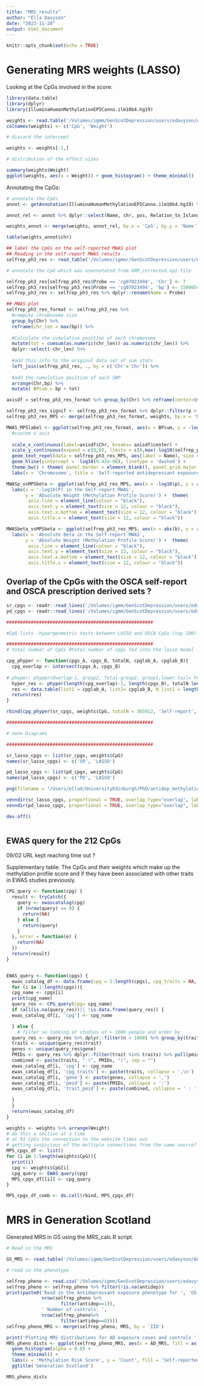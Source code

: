 ```yaml
---
title: "MRS_results"
author: "Ella Davyson"
date: "2023-11-28"
output: html_document
---
```


```r
knitr::opts_chunk$set(echo = TRUE)
```

# Generating MRS weights (LASSO)

Looking at the CpGs involved in the score:

```r
library(data.table)
library(dplyr)
library(IlluminaHumanMethylationEPICanno.ilm10b4.hg19)

weights <- read.table('/Volumes/igmm/GenScotDepression/users/edavyson/Antidep_methylation/MRS/biglasso/big_lasso_450K_selfrep.txt', header = F)
colnames(weights) <- c('CpG', 'Weight')

# discard the intercept 

weights <- weights[-1,]

# distribution of the effect sizes 

summary(weights$Weight)
ggplot(weights, aes(x = Weight)) + geom_histogram() + theme_minimal()

```

Annotating the CpGs: 

```r
# annotate the CpGs 
annot <- getAnnotation(IlluminaHumanMethylationEPICanno.ilm10b4.hg19) %>% as.data.frame()

annot_rel <- annot %>% dplyr::select(Name, chr, pos, Relation_to_Island, Islands_Name, UCSC_RefGene_Name, UCSC_RefGene_Accession, UCSC_RefGene_Group)

weights_annot <- merge(weights, annot_rel, by.x = 'CpG', by.y = 'Name')

table(weights_annot$chr)

## label the CpGs on the self-reported MWAS plot 
## Reading in the self-report MWAS results 
selfrep_ph3_res <- read_table('/Volumes/igmm//GenScotDepression/users/edavyson/Antidep_methylation/OSCA_results/GRM_unadjusted_10_standardised/06_10_update/GRM_unadjusted_selfrep_pheno3_MOA_ORM_residph_standard_06_10.moa') %>% as.data.frame()

# annotate the CpG which was unannotated from GRM_corrected.opi file

selfrep_ph3_res[selfrep_ph3_res$Probe == 'cg07023494', 'Chr'] <- 7
selfrep_ph3_res[selfrep_ph3_res$Probe == 'cg07023494', 'bp'] <- 158965466
selfrep_ph3_res <- selfrep_ph3_res %>% dplyr::rename(Name = Probe)

## MWAS plot
selfrep_ph3_res_format <- selfrep_ph3_res %>% 
  #compute chromosome size 
  group_by(Chr) %>%
  reframe(chr_len = max(bp)) %>%
  
  #Calculate the cumulative position of each chromosome 
  mutate(tot = cumsum(as.numeric(chr_len))-as.numeric(chr_len)) %>%
  dplyr::select(-chr_len) %>%
  
  #add this info to the original data set of sum stats 
  left_join(selfrep_ph3_res, ., by = c('Chr'='Chr')) %>%
  
  #add the cumulative position of each SNP 
  arrange(Chr,bp) %>% 
  mutate( BPcum = bp + tot)

axisdf = selfrep_ph3_res_format %>% group_by(Chr) %>% reframe(center=(max(BPcum) +min(BPcum))/2)

selfrep_ph3_res_signif <- selfrep_ph3_res_format %>% dplyr::filter(p < 9.42e-08)
selfrep_ph3_res_MPS <- merge(selfrep_ph3_res_format, weights, by.x = 'Name',  by.y = 'CpG') 

MWAS_MPSlabel <- ggplot(selfrep_ph3_res_format, aes(x = BPcum, y = -log10(p)))+geom_point(alpha = ifelse(selfrep_ph3_res_format$p < 9.42e-08, 1,0.8), size = 1.3, color = 'lightgray') +  geom_point(data = selfrep_ph3_res_MPS, aes(x = BPcum, y = -log10(p), color = 'lightgreen', size = Weight))+
  #custom x axis 
  
  scale_x_continuous(label=axisdf$Chr, breaks= axisdf$center) + 
  scale_y_continuous(expand = c(0,0), limits = c(0,max(-log10(selfrep_ph3_res$p))+2)) +
  geom_text_repel(data = selfrep_ph3_res_MPS, aes(label = Name), size = 3)+
  geom_hline(yintercept = -log10(9.42e-08), linetype = 'dashed') +
  theme_bw() + theme( panel.border = element_blank(), panel.grid.major.x = element_blank(), panel.grid.minor.x = element_blank(), plot.title= element_text(face = "bold", hjust = 0.5)) + 
  labs(x = 'Chromosome', title = 'Self-reported antidepressant exposure MWAS: CpGs included in the Methylation Profile Score') +  scale_color_manual(values = c("lightgreen"), guide = 'none')+ scale_size_continuous(guide = guide_legend(override.aes = list(color = "lightgreen")))

MWASp_vsMPSbeta <- ggplot(selfrep_ph3_res_MPS, aes(x = -log10(p), y = abs(Weight))) + geom_point() + geom_vline(xintercept = -log10(9.42e-08), linetype = 'dashed', color = 'red') + theme_minimal() + 
  labs(x = '-log10(P) in the Self-report MWAS', 
       y = 'Absolute Weight (Methylation Profile Score)') +  theme( 
        axis.line = element_line(colour = "black"),
        axis.text.y = element_text(size = 12, colour = "black"),
        axis.text.x.bottom = element_text(size = 12, colour = "black"),
        axis.title.x = element_text(size = 12, colour = "black"))

MWASbeta_vsMPSbeta <- ggplot(selfrep_ph3_res_MPS, aes(x = abs(b), y = abs(Weight))) + geom_point() + theme_minimal() + 
  labs(x = 'Absolute Beta in the Self-report MWAS', 
       y = 'Absolute Weight (Methylation Profile Score)') +  theme( 
        axis.line = element_line(colour = "black"),
        axis.text.y = element_text(size = 12, colour = "black"),
        axis.text.x.bottom = element_text(size = 12, colour = "black"),
        axis.title.x = element_text(size = 12, colour = "black"))
```

## Overlap of the CpGs with the OSCA self-report and OSCA prescription derived sets ? 


```r
sr_cpgs <- readr::read_lines('/Volumes/igmm/GenScotDepression/users/edavyson/Antidep_methylation/OSCA_results/GRM_unadjusted_10_standardised/06_10_update/selfrep_ph3_top100_CpGs_26_10.txt')
pd_cpgs <- readr::read_lines('/Volumes/igmm/GenScotDepression/users/edavyson/Antidep_methylation/OSCA_results/GRM_unadjusted_10_standardised/06_10_update/antidep_ph1_top100_CpGs_26_10.txt')

######################################################

#CpG lists -hypergeometric tests between LASSO and OSCA CpGs (top 100)

######################################################
# total number of CpGs #total number of cpgs fed into the lasso model : N = 365, 912

cpg_phyper <- function(cpgs_A, cpgs_B, totalN, cpglab_A, cpglab_B){
  cpg_overlap <- intersect(cpgs_A, cpgs_B)
  
# phyper: phyper(Overlap-1, group2, Total-group2, group1,lower.tail= FALSE)
  hyper_res <- phyper(length(cpg_overlap)-1, length(cpgs_B), totalN-length(cpgs_B),length(cpgs_A), lower.tail = FALSE)
  res <- data.table(list1 = cpglab_A, list2= cpglab_B, N_list1 = length(cpgs_A), N_list2 = length(cpgs_B), Total = totalN, phyper_p = hyper_res)
  return(res)
}

rbind(cpg_phyper(sr_cpgs, weights$CpG, totalN = 365912, 'Self-report', 'LASSO'), cpg_phyper(pd_cpgs, weights$CpG, totalN = 365912, 'Prescription-derived', 'LASSO'))

######################################################

# Venn Diagrams 

######################################################

sr_lasso_cpgs <- list(sr_cpgs, weights$CpG)
names(sr_lasso_cpgs) <- c('SR', 'LASSO')

pd_lasso_cpgs <- list(pd_cpgs, weights$CpG)
names(pd_lasso_cpgs) <- c('PD', 'LASSO')

png(filename = "/Users/ellad/UniversityEdinburgh/PhD/antidep_methylation/Writing/Supplementary Info/supp_plots/top100cpgs_venndir_LASSO.png", width = 8, height = 6, units = "in", res = 300)

venndir(sr_lasso_cpgs, proportional = TRUE, overlap_type="overlap", label_preset="main items", show_items = "item", item_cex = 1)
venndir(pd_lasso_cpgs, proportional = TRUE, overlap_type="overlap", label_preset="main items", show_items = "item", item_cex = 1)

dev.off()



```

## EWAS query for the 212 CpGs

09/02 URL kept reaching time out ? 

Supplementary table: The CpGs and their weights which make up the methylation profile score and if they have been associated with other traits in EWAS studies previously. 

```r
CPG_query <- function(cpg) {
  result <- tryCatch({
    query <- ewascatalog(cpg)
    if (nrow(query) == 0) {
      return(NA)
    } else {
      return(query)
    }
  }, error = function(e) {
    return(NA)
  })
  return(result)
}


EWAS_query <- function(cpgs) {
  ewas_catalog_df <- data.frame(cpg = 1:length(cpgs), cpg_traits = NA, gene = NA, pmid = NA, trait_pmid = NA)
  for (i in 1:length(cpgs)){
  cpg_name <- cpgs[i]
  print(cpg_name)
  query_res <- CPG_query(cpg= cpg_name)
  if (all(is.na(query_res))|| !is.data.frame(query_res)) {
  ewas_catalog_df[i, 'cpg'] <- cpg_name

  } else {
    # filter so looking at studies of > 1000 people and order by 
  query_res <- query_res %>% dplyr::filter(n > 1000) %>% group_by(trait) %>% arrange(desc(n)) %>% slice(1:1) %>% as.data.frame()
  traits <- unique(query_res$trait)
  genes <- unique(query_res$gene) 
  PMIDs <- query_res %>% dplyr::filter(trait %in% traits) %>% pull(pmid)
  combined <- paste(traits, " (", PMIDs, ")", sep = "")
  ewas_catalog_df[i, 'cpg'] <- cpg_name
  ewas_catalog_df[i, 'cpg_traits'] <- paste(traits, collapse = ',\n')
  ewas_catalog_df[i, 'gene'] <- paste(genes, collapse = ',')
  ewas_catalog_df[i, 'pmid'] <- paste(PMIDs, collapse = ':')
  ewas_catalog_df[i, 'trait_pmid'] <- paste(combined, collapse = ' : ')
  
  }
  }
  return(ewas_catalog_df)
}

weights <- weights %>% arrange(Weight)
# do this a section at a time
# at 93 CpGs the connection to the website times out 
# getting suspicious of the multiple connections from the same source? 
MPS_cpgs_df <- list()
for (i in 1:length(weights$CpG)){
  print(i)
  cpg <- weights$CpG[i]
  cpg_query <- EWAS_query(cpg)
  MPS_cpgs_df[[i]] <- cpg_query
}

MPS_cpgs_df_comb <- do.call(rbind, MPS_cpgs_df)

```


# MRS in Generation Scotland 

Generated MRS in GS using the MRS_calc.R script.

```r

# Read in the MRS 

GS_MRS <- read.table('/Volumes/igmm/GenScotDepression/users/edavyson/Antidep_methylation/MRS/GS_testing/test_makeMRS/GS_AD_MRS.txt', header = T)

# read in the phenotype 

selfrep_pheno <- read.csv('/Volumes/igmm/GenScotDepression/users/edavyson/Antidep_methylation/antidep_phenotypes/selfreport/selfrep_pheno3_methyl_03_05.csv', header = T)
selfrep_pheno <- selfrep_pheno %>% filter(!is.na(antidep))
print(paste0('Read in the Antidepressant exposure phenotype for ', 'GS', ': Number of cases: ',
             nrow(selfrep_pheno %>% 
                    filter(antidep==1)), 
             ' Number of controls: ',
             nrow(selfrep_pheno%>% 
                    filter(antidep==0))))
selfrep_pheno_MRS <- merge(selfrep_pheno, MRS, by = 'IID')

print('Plotting MRS distributions for AD exposure cases and controls ')
MRS_pheno_dists <- ggplot(selfrep_pheno_MRS, aes(x = AD_MRS, fill = as.factor(antidep))) + 
  geom_histogram(alpha = 0.8) + 
  theme_minimal() + 
  labs(x = 'Methylation Risk Score', y = 'Count', fill = 'Self-reported AD use') +
  ggtitle('Generation Scotland')

MRS_pheno_dists

```

